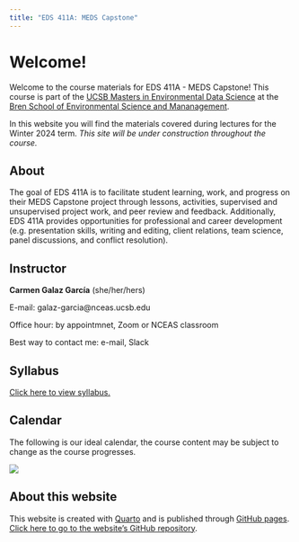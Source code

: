 ```yaml
---
title: "EDS 411A: MEDS Capstone"
---
```


# Welcome! {.unnumbered}

Welcome to the course materials for EDS 411A - MEDS Capstone! This course is part of the [UCSB Masters in Environmental Data Science](https://bren.ucsb.edu/masters-programs/master-environmental-data-science) at the [Bren School of Environmental Science and Mananagement](https://bren.ucsb.edu). 

In this website you will find the materials covered during lectures for the Winter 2024 term. *This site will be under construction throughout the course.* 

## About
The goal of EDS 411A is to facilitate student learning, work, and progress on their MEDS Capstone project through lessons, activities, supervised and unsupervised project work, and peer review and feedback. Additionally, EDS 411A provides opportunities for professional and career development (e.g. presentation skills, writing and editing, client relations, team science, panel discussions, and conflict resolution). 

## Instructor
**Carmen Galaz García** (she/her/hers)

E-mail: galaz-garcia@nceas.ucsb.edu

Office hour: by appointmnet, Zoom or NCEAS classroom

Best way to contact me: e-mail, Slack

## Syllabus
[Click here to view syllabus.](https://docs.google.com/document/d/17tNj8Ie-FG6Q72tFTo11q7D3K_tOrMH1MbKpsZhnwTI/edit?usp=sharing)

## Calendar
The following is our ideal calendar, the course content may be subject to change as the course progresses. 

![](/images/calendar.png)


## About this website
This website is created with [Quarto](https://quarto.org) and is published  through [GitHub pages](https://quarto.org/docs/publishing/github-pages.html). [Click here to go to the website's GitHub repository](https://github.com/carmengg/eds-411-website).
